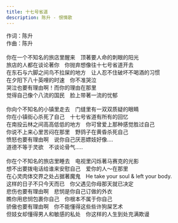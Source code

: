```yaml
---
title: 十七号省道
description: 陈升 - 恨情歌
---
```


作词：陈升<br />作曲：陈升<br /><br />你在一个不知名的旅店里醒来　顶著要人命的刺眼的阳光<br />旅店的人都在谈论著你　你抛弃想像往十七号省道开去<br />在东石与六脚之间鸟不拉屎的地方　让人忍不住破坏不喝酒的习惯<br />在夕阳下八十英哩的时速　你不准哭泣<br />哭泣也要有理由啊！而你的理由在那里<br />觉得自己像个八流的国民　脸上带著一流的忧郁<br /><br />你向个不知名的小镇里走去　门缝里有一双双质疑的眼睛<br />你在小镇街心杀死了自己　十七号省道有所有的回忆<br />在南投云林之间高高低低的地方　你可曾爱上那种感觉胜过自己<br />你说不上来心里苦闷在那里　野鸽子在黄昏杀死自己<br />愤怒也要有理由啊　说你自己厌恶嫖妓好像....<br />道德不等于灵欲　不谈论骨气.....<br /><br />你在个不知名的旅店里睡去　电视里闪烁著马赛克的光影<br />想不出要拨电话给谁来安慰自己　爱你的人～在那里<br />在心灵肉体交界之处占据著魔鬼　He take your soul &amp; left your body.<br />这样的日子不只今天而已　你父遇见你母那天就已决定<br />悲伤也要有理由啊　悲悯是你自己订做的外衣<br />瞧你用悲悯包裹你自己　你根本不属于你自己<br />骄傲也要有理由啊　你不能懂得这些些许狗屎艺术<br />但妓女却懂得男人和敏感的私处　你这样的人生到处充满欺谩